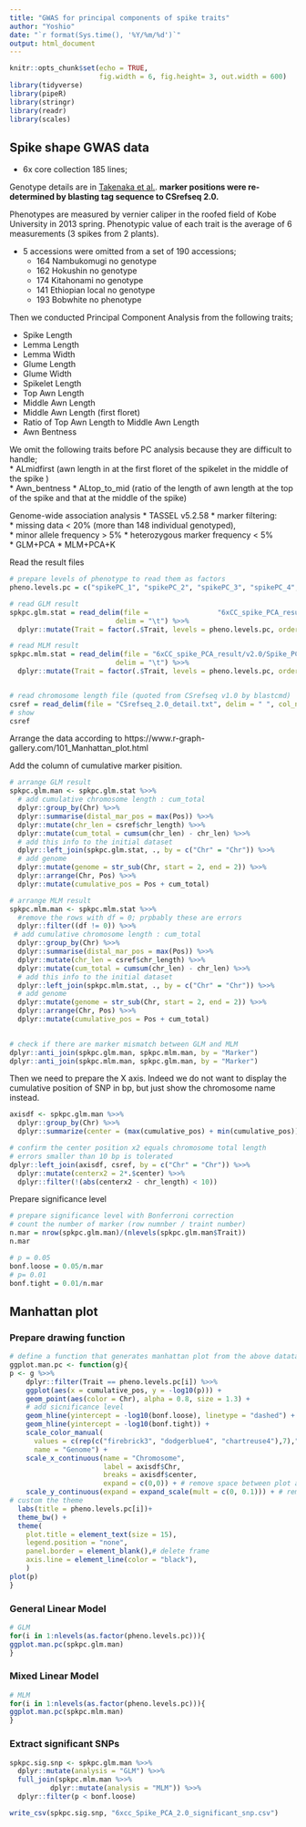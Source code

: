 ---
title: "GWAS for principal components of spike traits"
author: "Yoshio"
date: "`r format(Sys.time(), '%Y/%m/%d')`"
output: html_document
---

```{r setup, message=FALSE, warning=FALSE}
knitr::opts_chunk$set(echo = TRUE,
                      fig.width = 6, fig.height= 3, out.width = 600)
library(tidyverse)
library(pipeR)
library(stringr)
library(readr)
library(scales)
```

## Spike shape GWAS data

* 6x core collection 185 lines; 

Genotype details are in [Takenaka et al.](https://www.jstage.jst.go.jp/article/ggs/93/6/93_18-00041/_article/-char/ja). 
__marker positions were re-determined by blasting tag sequence to CSrefseq 2.0.__ 


Phenotypes are measured by vernier caliper in the roofed field of Kobe University in 2013 spring. Phenotypic value of each trait is the average of 6 measurements (3 spikes from 2 plants). 

* 5 accessions were omitted from a set of 190 accessions;
    * 164 Nambukomugi no genotype
    * 162 Hokushin no genotype
    * 174 Kitahonami no genotype
    * 141 Ethiopian local no genotype
    * 193 Bobwhite no phenotype


Then we conducted Principal Component Analysis from the following traits;

* Spike Length
* Lemma Length
* Lemma Width
* Glume Length
* Glume Width
* Spikelet Length
* Top Awn Length
* Middle Awn Length
* Middle Awn Length (first floret)
* Ratio of Top Awn Length to Middle Awn Length
* Awn Bentness


We omit the following traits before PC analysis because they are difficult to handle;  
  * ALmidfirst (awn length in at the first floret of the spikelet in the middle of the spike )  
  * Awn_bentness
  * ALtop_to_mid (ratio of the length of awn length at the top of the spike and that at the middle of the spike)  


Genome-wide association analysis
* TASSEL v5.2.58
  * marker filtering:  
    * missing data < 20% (more than 148 individual genotyped),  
    * minor allele frequency > 5%
    * heterozygous marker frequency < 5%  
  * GLM+PCA
  * MLM+PCA+K


Read the result files

```{r read.spkpca.result, message=FALSE, cache=TRUE, cache.extra=file.mtime("6xCC_spike_PCA_result/v2.0/Spike_PCA_2.0_GLM-PCA_1000perm_stats.txt", "6xCC_spike_PCA_result/v2.0/Spike_PCA_2.0_MLM-PCA-K_stats.txt")}
# prepare levels of phenotype to read them as factors
pheno.levels.pc = c("spikePC_1", "spikePC_2", "spikePC_3", "spikePC_4", "spikePC_5", "spikePC_6", "spikePC_7", "spikePC_8")

# read GLM result
spkpc.glm.stat = read_delim(file =                 "6xCC_spike_PCA_result/v2.0/Spike_PCA_2.0_GLM-PCA_1000perm_stats.txt", 
                          delim = "\t") %>>%
  dplyr::mutate(Trait = factor(.$Trait, levels = pheno.levels.pc, ordered = TRUE))

# read MLM result
spkpc.mlm.stat = read_delim(file = "6xCC_spike_PCA_result/v2.0/Spike_PCA_2.0_MLM-PCA-K_stats.txt", 
                          delim = "\t") %>>%
  dplyr::mutate(Trait = factor(.$Trait, levels = pheno.levels.pc, ordered = TRUE))


# read chromosome length file (quoted from CSrefseq v1.0 by blastcmd)
csref = read_delim(file = "CSrefseq_2.0_detail.txt", delim = " ", col_names = c("blastcmd", "Chr", "chr_length"))
# show
csref
```

Arrange the data according to https://www.r-graph-gallery.com/101_Manhattan_plot.html

Add the column of cumulative marker pisition.

```{r edit.result, cache=TRUE, dependson="read.spkpca.result"}
# arrange GLM result
spkpc.glm.man <- spkpc.glm.stat %>>%
  # add cumulative chromosome length : cum_total
  dplyr::group_by(Chr) %>>%
  dplyr::summarise(distal_mar_pos = max(Pos)) %>>%
  dplyr::mutate(chr_len = csref$chr_length) %>>%
  dplyr::mutate(cum_total = cumsum(chr_len) - chr_len) %>>%
  # add this info to the initial dataset
  dplyr::left_join(spkpc.glm.stat, ., by = c("Chr" = "Chr")) %>>%
  # add genome
  dplyr::mutate(genome = str_sub(Chr, start = 2, end = 2)) %>>%
  dplyr::arrange(Chr, Pos) %>>%
  dplyr::mutate(cumulative_pos = Pos + cum_total)

# arrange MLM result
spkpc.mlm.man <- spkpc.mlm.stat %>>%
  #remove the rows with df = 0; prpbably these are errors
  dplyr::filter((df != 0)) %>>%
 # add cumulative chromosome length : cum_total
  dplyr::group_by(Chr) %>>%
  dplyr::summarise(distal_mar_pos = max(Pos)) %>>%
  dplyr::mutate(chr_len = csref$chr_length) %>>%
  dplyr::mutate(cum_total = cumsum(chr_len) - chr_len) %>>%
  # add this info to the initial dataset
  dplyr::left_join(spkpc.mlm.stat, ., by = c("Chr" = "Chr")) %>>%
  # add genome
  dplyr::mutate(genome = str_sub(Chr, start = 2, end = 2)) %>>%
  dplyr::arrange(Chr, Pos) %>>%
  dplyr::mutate(cumulative_pos = Pos + cum_total)
  

# check if there are marker mismatch between GLM and MLM
dplyr::anti_join(spkpc.glm.man, spkpc.mlm.man, by = "Marker")
dplyr::anti_join(spkpc.mlm.man, spkpc.glm.man, by = "Marker")

```

Then we need to prepare the X axis. Indeed we do not want to display the cumulative position of SNP in bp, but just show the chromosome name instead.

```{r axis.labeling}
axisdf <- spkpc.glm.man %>>% 
  dplyr::group_by(Chr) %>>%
  dplyr::summarize(center = (max(cumulative_pos) + min(cumulative_pos)) / 2 )

# confirm the center position x2 equals chromosome total length
# errors smaller than 10 bp is tolerated 
dplyr::left_join(axisdf, csref, by = c("Chr" = "Chr")) %>>%
  dplyr::mutate(centerx2 = 2*.$center) %>>%
  dplyr::filter(!(abs(centerx2 - chr_length) < 10))
```

Prepare significance level

```{r p.bonf}
# prepare significance level with Bonferroni correction
# count the number of marker (row numnber / traint number)
n.mar = nrow(spkpc.glm.man)/(nlevels(spkpc.glm.man$Trait))
n.mar

# p = 0.05
bonf.loose = 0.05/n.mar
# p= 0.01
bonf.tight = 0.01/n.mar
```



## Manhattan plot

### Prepare drawing function

```{r draw.fanc.}
# define a function that generates manhattan plot from the above datatable with the columns of chromosome name (Chr), cumulative marker position (cumulative_pos), and p-value.
ggplot.man.pc <- function(g){
p <- g %>>%
    dplyr::filter(Trait == pheno.levels.pc[i]) %>>%
    ggplot(aes(x = cumulative_pos, y = -log10(p))) +
    geom_point(aes(color = Chr), alpha = 0.8, size = 1.3) +
    # add sicnificance level
    geom_hline(yintercept = -log10(bonf.loose), linetype = "dashed") +
    geom_hline(yintercept = -log10(bonf.tight)) +
    scale_color_manual(
      values = c(rep(c("firebrick3", "dodgerblue4", "chartreuse4"),7),"darkorchid3"),
      name = "Genome") +
    scale_x_continuous(name = "Chromosome",
                       label = axisdf$Chr,
                       breaks = axisdf$center,
                       expand = c(0,0)) + # remove space between plot area and y axis
    scale_y_continuous(expand = expand_scale(mult = c(0, 0.1))) + # remove space between plot area and x axis while keeping top space
# custom the theme
  labs(title = pheno.levels.pc[i])+ 
  theme_bw() +
  theme(
    plot.title = element_text(size = 15), 
    legend.position = "none",
    panel.border = element_blank(),# delete frame
    axis.line = element_line(color = "black"),
    )
plot(p)
}

```


### General Linear Model

```{r spkpc.manhattan.glm, warning=FALSE, cache=TRUE, dependson="edit.result"}
# GLM
for(i in 1:nlevels(as.factor(pheno.levels.pc))){
ggplot.man.pc(spkpc.glm.man)
}
```

### Mixed Linear Model

```{r spkpc.manhattan.mlm, warning=FALSE, cache=TRUE, dependson="edit.result"}
# MLM
for(i in 1:nlevels(as.factor(pheno.levels.pc))){
ggplot.man.pc(spkpc.mlm.man)
}
```

### Extract significant SNPs

```{r significant}
spkpc.sig.snp <- spkpc.glm.man %>>%
  dplyr::mutate(analysis = "GLM") %>>%
  full_join(spkpc.mlm.man %>>%
          dplyr::mutate(analysis = "MLM")) %>>%
  dplyr::filter(p < bonf.loose)

write_csv(spkpc.sig.snp, "6xcc_Spike_PCA_2.0_significant_snp.csv")

```

